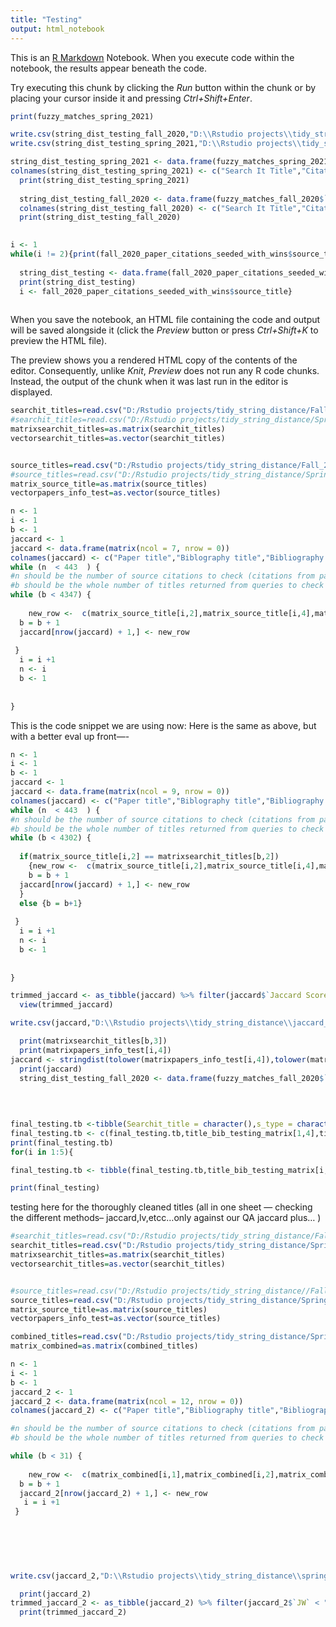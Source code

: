 ```yaml
---
title: "Testing"
output: html_notebook
---
```


This is an [R Markdown](http://rmarkdown.rstudio.com) Notebook. When you execute code within the notebook, the results appear beneath the code.

Try executing this chunk by clicking the *Run* button within the chunk or by placing your cursor inside it and pressing *Ctrl+Shift+Enter*.

```r
print(fuzzy_matches_spring_2021)
```

```r
write.csv(string_dist_testing_fall_2020,"D:\\Rstudio projects\\tidy_string_distance\\string_dist_testing_fall_2020_q10.csv")
write.csv(string_dist_testing_spring_2021,"D:\\Rstudio projects\\tidy_string_distance\\string_dist_testing_spring_2021_q10.csv")
```

```r


string_dist_testing_spring_2021 <- data.frame(fuzzy_matches_spring_2021$`Search It Result`,fuzzy_matches_spring_2021$`Citation Source Title`,fuzzy_matches_spring_2021$Similarity,stringdist(tolower(fuzzy_matches_spring_2021$`Search It Result`),tolower(fuzzy_matches_spring_2021$`Citation Source Title`), method = "jw"),stringdist(tolower(fuzzy_matches_spring_2021$`Search It Result`),tolower(fuzzy_matches_spring_2021$`Citation Source Title`), method = "jaccard", q = "10" ),stringdist(tolower(fuzzy_matches_spring_2021$`Search It Result`),tolower(fuzzy_matches_spring_2021$`Citation Source Title`), method = "lv"))
colnames(string_dist_testing_spring_2021) <- c("Search It Title","Citation Title","Fuzzy Match Score","JW Score", "Jaccard Score", "LV Score")
  print(string_dist_testing_spring_2021)
 
  string_dist_testing_fall_2020 <- data.frame(fuzzy_matches_fall_2020$`Search It Result`,fuzzy_matches_fall_2020$`Citation Source Title`,fuzzy_matches_fall_2020$Similarity,stringdist(tolower(fuzzy_matches_fall_2020$`Search It Result`),tolower(fuzzy_matches_fall_2020$`Citation Source Title`), method = "jw"),stringdist(tolower(fuzzy_matches_fall_2020$`Search It Result`),tolower(fuzzy_matches_fall_2020$`Citation Source Title`), method = "jaccard", q = "10"),stringdist(tolower(fuzzy_matches_fall_2020$`Search It Result`),tolower(fuzzy_matches_fall_2020$`Citation Source Title`), method = "lv"))
  colnames(string_dist_testing_fall_2020) <- c("Search It Title","Citation Title","Fuzzy Match Score","JW Score", "Jaccard Score", "LV Score")
  print(string_dist_testing_fall_2020) 
  


```

```r
i <- 1
while(i != 2){print(fall_2020_paper_citations_seeded_with_wins$source_title)
  
  string_dist_testing <- data.frame(fall_2020_paper_citations_seeded_with_wins$paper_title,paper_titles_testing$Title,fall_2020_paper_citations_seeded_with_wins$source_title,stringdist(tolower(fall_2020_paper_citations_seeded_with_wins$source_title),tolower(paper_titles_testing$Title), method = "jw"))
  print(string_dist_testing)
  i <- fall_2020_paper_citations_seeded_with_wins$source_title}
  
```

When you save the notebook, an HTML file containing the code and output will be saved alongside it (click the *Preview* button or press *Ctrl+Shift+K* to preview the HTML file).

The preview shows you a rendered HTML copy of the contents of the editor. Consequently, unlike *Knit*, *Preview* does not run any R code chunks. Instead, the output of the chunk when it was last run in the editor is displayed.

```r
searchit_titles=read.csv("D:/Rstudio projects/tidy_string_distance/Fall_2020/No_ref_no_news/paperTitles-inSearchItYes-Fall2020-noRefnoNewsnoReview-oneObsPerRow-papernumbers-csv.csv")
#searchit_titles=read.csv("D:/Rstudio projects/tidy_string_distance/Spring_2021/articles_only/paperTitles_inSearchItYes_Spri2021_articlesOnly_oneObsPerRow.csv")
matrixsearchit_titles=as.matrix(searchit_titles)
vectorsearchit_titles=as.vector(searchit_titles)


source_titles=read.csv("D:/Rstudio projects/tidy_string_distance/Fall_2020/fall-2020-paper-citations-refine-csv.csv")
#source_titles=read.csv("D:/Rstudio projects/tidy_string_distance/Spring_2021/spring_2021_paper_citations_01.csv")
matrix_source_title=as.matrix(source_titles)
vectorpapers_info_test=as.vector(source_titles)

```

```r

n <- 1
i <- 1
b <- 1
jaccard <- 1
jaccard <- data.frame(matrix(ncol = 7, nrow = 0))
colnames(jaccard) <- c("Paper title","Biblography title","Bibliography Type","Query","Search It Title","Search It Type","Jaccard Score")
while (n  < 443  ) {
#n should be the number of source citations to check (citations from papers, for spring 21 citation count is 463 -- but for file size the one file has been broken up into 5 files -- 4 with < 100 citations a piece and the last with the rest)
#b should be the whole number of titles returned from queries to check  (titles returned from discovery layer to compare against. for spring 2021 this will be different based on the facets and the queries....4273.)
while (b < 4347) {
  
    new_row <-  c(matrix_source_title[i,2],matrix_source_title[i,4],matrix_source_title[i,6],matrixsearchit_titles[b,2],matrixsearchit_titles[b,4],matrixsearchit_titles[b,5],stringdist(tolower(matrix_source_title[i,4]),tolower(matrixsearchit_titles[b,4]), method = "jaccard", q = "7"))
  b = b + 1
  jaccard[nrow(jaccard) + 1,] <- new_row
   
 }
  i = i +1
  n <- i
  b <- 1
  
  
}
```

This is the code snippet we are using now: Here is the same as above, but with a better eval up front----


```r
n <- 1
i <- 1
b <- 1
jaccard <- 1
jaccard <- data.frame(matrix(ncol = 9, nrow = 0))
colnames(jaccard) <- c("Paper title","Biblography title","Bibliography Type","Query","Search It Title","Search It Type","Jaccard Score", "JW","LV")
while (n  < 443  ) {
#n should be the number of source citations to check (citations from papers, for spring 21 citation count is 463 -- but for file size the one file has been broken up into 5 files -- 4 with < 100 citations a piece and the last with the rest)
#b should be the whole number of titles returned from queries to check  (titles returned from discovery layer to compare against. for spring 2021 this will be different based on the facets and the queries....4273.)
while (b < 4302) {
  
  if(matrix_source_title[i,2] == matrixsearchit_titles[b,2])
    {new_row <-  c(matrix_source_title[i,2],matrix_source_title[i,4],matrix_source_title[i,6],matrixsearchit_titles[b,2],matrixsearchit_titles[b,4],matrixsearchit_titles[b,5],stringdist(tolower(matrix_source_title[i,4]),tolower(matrixsearchit_titles[b,4]), method = "jaccard", q = "7"),stringdist(tolower(matrix_source_title[i,4]),tolower(matrixsearchit_titles[b,4]), method = "jw"),stringdist(tolower(matrix_source_title[i,4]),tolower(matrixsearchit_titles[b,4]), method = "lv"))
    b = b + 1
  jaccard[nrow(jaccard) + 1,] <- new_row
  }
  else {b = b+1}
   
 }
  i = i +1
  n <- i
  b <- 1
  
  
}
```

```r
  
trimmed_jaccard <- as_tibble(jaccard) %>% filter(jaccard$`Jaccard Score` < "0.604651162790698")
  view(trimmed_jaccard)

```

```r
write.csv(jaccard,"D:\\Rstudio projects\\tidy_string_distance\\jaccard_q7_fall2020_nonews_norefs_neweval.csv")

```

```r
  print(matrixsearchit_titles[b,3])
  print(matrixpapers_info_test[i,4])
jaccard <- stringdist(tolower(matrixpapers_info_test[i,4]),tolower(matrixsearchit_titles[b,3]), method = "jaccard")
  print(jaccard)
  string_dist_testing_fall_2020 <- data.frame(fuzzy_matches_fall_2020$`Search It Result`,fuzzy_matches_fall_2020$`Citation Source Title`,fuzzy_matches_fall_2020$Similarity,stringdist(tolower(fuzzy_matches_fall_2020$`Search It Result`),tolower(fuzzy_matches_fall_2020$`Citation Source Title`), method = "jw"),stringdist(tolower(fuzzy_matches_fall_2020$`Search It Result`),tolower(fuzzy_matches_fall_2020$`Citation Source Title`), method = "jaccard", q = "10"),stringdist(tolower(fuzzy_matches_fall_2020$`Search It Result`),tolower(fuzzy_matches_fall_2020$`Citation Source Title`), method = "lv"))
  
   
  


```

```r
final_testing.tb <-tibble(Searchit_title = character(),s_type = character(),paper_title = character(), paper_type = character(), Jaccard = double())
final_testing.tb <- c(final_testing.tb,title_bib_testing_matrix[1,4],title_bib_testing_matrix[1,5],Spring2021_oneObsPerRow_matrix[1,3],Spring2021_oneObsPerRow_matrix[1,4],stringdist(title_bib_testing_matrix[1,4],Spring2021_oneObsPerRow_matrix[1,3], method = "jaccard"))
print(final_testing.tb)
for(i in 1:5){

final_testing.tb <- tibble(final_testing.tb,title_bib_testing_matrix[i,4],title_bib_testing_matrix[i,5],Spring2021_oneObsPerRow_matrix[i,3],Spring2021_oneObsPerRow_matrix[i,4],stringdist(title_bib_testing_matrix[i,4],Spring2021_oneObsPerRow_matrix[i,3], method = "jaccard"))}

print(final_testing)

```

testing here for the thoroughly cleaned titles (all in one sheet --- checking the different methods-- jaccard,lv,etcc...only against our QA jaccard plus... )

```r
#searchit_titles=read.csv("D:/Rstudio projects/tidy_string_distance/Fall_2020/Articles_only/paperTitles_inSearchItYes_Fall2020_articlesOnly_oneObsPerRow.csv")
searchit_titles=read.csv("D:/Rstudio projects/tidy_string_distance/Spring_2021/articles_only/paperTitles_inSearchItYes_Spri2021_articlesOnly_oneObsPerRow.csv")
matrixsearchit_titles=as.matrix(searchit_titles)
vectorsearchit_titles=as.vector(searchit_titles)


#source_titles=read.csv("D:/Rstudio projects/tidy_string_distance//Fall_2020/fall_2020_paper_citations_02.csv")
source_titles=read.csv("D:/Rstudio projects/tidy_string_distance/Spring_2021/spring_2021_paper_citations_01.csv")
matrix_source_title=as.matrix(source_titles)
vectorpapers_info_test=as.vector(source_titles)

```

```r

combined_titles=read.csv("D:/Rstudio projects/tidy_string_distance/Spring_2021/master_jaccard_q7_no_refs_no_news_spring21.csv")
matrix_combined=as.matrix(combined_titles)

```

```r

n <- 1
i <- 1
b <- 1
jaccard_2 <- 1
jaccard_2 <- data.frame(matrix(ncol = 12, nrow = 0))
colnames(jaccard_2) <- c("Paper title","Bibliography title","Bibliography Type","Query","Search It Title","Search It Type","Jaccard Score","PaperNumMatch","QA_Match","Jaccard 2","LV","JW")

#n should be the number of source citations to check (citations from papers, for spring 21 citation count is 463 -- but for file size the one file has been broken up into 5 files -- 4 with < 100 citations a piece and the last with the rest)
#b should be the whole number of titles returned from queries to check  (titles returned from discovery layer to compare against. for spring 2021 this will be different based on the facets and the queries.....)

while (b < 31) {
  
    new_row <-  c(matrix_combined[i,1],matrix_combined[i,2],matrix_combined[i,3],matrix_combined[i,4],matrix_combined[i,5],matrix_combined[i,6],matrix_combined[i,7],matrix_combined[i,8],matrix_combined[i,9],stringdist(tolower(matrix_combined[i,2]),tolower(matrix_combined[i,5]), method = "jaccard", q = "7"),stringdist(tolower(matrix_combined[i,2]),tolower(matrix_combined[i,5]), method ="lv"),stringdist(tolower(matrix_combined[i,2]),tolower(matrix_combined[i,5]), method = "jw"))
  b = b + 1
  jaccard_2[nrow(jaccard_2) + 1,] <- new_row
   i = i +1
 }
  
 

  
  

```

```r
write.csv(jaccard_2,"D:\\Rstudio projects\\tidy_string_distance\\spring_no_news_refs_nreviews_QAcomparison.csv")

```

```r
  print(jaccard_2)
trimmed_jaccard_2 <- as_tibble(jaccard_2) %>% filter(jaccard_2$`JW` < "0.382539682539683")
  print(trimmed_jaccard_2)
```
